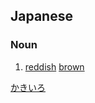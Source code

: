 ==Japanese==
{{ja-kanjitab|かき|いろ|yomi=kun}}

===Noun===
{{ja-noun|かき.いろ}}
# [[reddish]] [[brown]]

[[Category:ja:Browns|かきいろ]]
